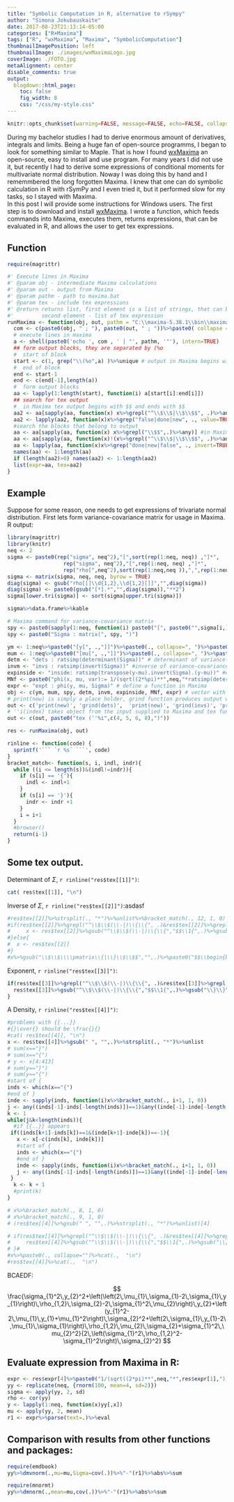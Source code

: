```yaml
---
title: "Symbolic Computation in R, alternative to rSympy"
author: "Simona Jokubauskaite"
date: 2017-08-23T21:13:14-05:00
categories: ["R+Maxima"]
tags: ["R", "wxMaxima", "Maxima", "SymbolicComputation"]
thumbnailImagePosition: left
thumbnailImage: ./images/wxMaximaLogo.jpg
coverImage: ./FOTO.jpg
metaAlignment: center
disable_comments: true
output:
  blogdown::html_page:
    toc: false
    fig_width: 8
    css: "/css/my-style.css"
--- 
```



```r
knitr::opts_chunk$set(warning=FALSE, message=FALSE, echo=FALSE, collapse = TRUE)
```

During my bachelor studies I had to derive enormous amount of derivatives, integrals and limits. Being a huge fan of open-source programms, I began to look for something similar to Maple. That is how I found   [wxMaxima](https://sourceforge.net/projects/wxmaxima/) an open-source, easy to install and use program. For many years I did not use it, but recently I had to derive some expressions of conditional moments for multivariate normal distribution. Noway I was doing this by hand and I rememmbered the long forgotten Maxima. I knew that one can do symbolic calculation in R with rSymPy and I even tried it, but it performed slow for my tasks, so I stayed with Maxima.  
In this post I will provide some instructions for Windows users. The first step is to download and install [wxMaxima](https://sourceforge.net/projects/wxmaxima/). 
I wrote a function, which feeds commands into Maxima, executes them, returns expressions, that can be evaluated in R, and allows the user to get tex expressions.

## Function
```r
require(magrittr)

#' Execute lines in Maxima
#' @param obj - intermediate Maxima calculations
#' @param out - output from Maxima
#' @param pathm - path to maxima.bat
#' @param tex - include tex expressions
#' @return returns list, first element is a list of strings, that can be evaluated in R.
#'         second element - list of tex expression 
runMaxima <- function(obj, out, pathm = "C:\\maxima-5.38.1\\bin\\maxima", tex=TRUE){
  com <- c(paste0(obj, " ; "), paste0(out, " ; "))%>%paste0( collapse = "")
  # execute lines in maxima
  a <- shell(paste0('echo ', com , ' | "', pathm, '"'), intern=TRUE)
  ## form output blocks, they are separated by (%o
  #  start of block
  start <- c(1, grep("\\(%o",a) )%>%unique # output in Maxima begins with lines "(%o\\d)"
  #  end of block
  end <- start-1
  end <- c(end[-1],length(a))
  #  form output blocks
  aa <- lapply(1:length(start), function(i) a[start[i]:end[i]]) 
  ## search for tex output
  #  in Maxima tex output begins with $$ and ends with $$
  aa2 <- aa[sapply(aa, function(x) x%>%grepl("^\\$\\$|\\$\\$$", .)%>%any)]
  aa2 <- lapply(aa2, function(x)x%>%grep("false|done|new", ., value=TRUE, invert=TRUE)%>%paste0(., collapse = ""))
  #search the blocks that belong to output
  aa <- aa[sapply(aa, function(x) x%>%grepl("\\$$",.)%>%any)] #in Maxima the last output of line is given by $
  aa <- aa[sapply(aa, function(x)!(x%>%grepl("^\\$\\$|\\$\\$$", .)%>%any))] #remove tex blocks, they begin with $, remove $ and spaces
  aa <- lapply(aa, function(x)x%>%grep("done|new|false", ., invert=TRUE, value=TRUE)%>%paste0(., collapse = "")%>%gsub("(  )|\\$$","",.)) #remove some unnec. output
  names(aa) <- 1:length(aa)
  if (length(aa2)>0) names(aa2) <- 1:length(aa2)
  list(expr=aa, tex=aa2)
}
```

## Example

Suppose for some reason, one needs to get expressions of trivariate normal distribution.
First lets form variance-covariance matrix for usage in Maxima. R output:

```r
library(magrittr)
library(knitr)
neq <- 2
sigma <- paste0(rep("sigma", neq^2),"[",sort(rep(1:neq, neq)) ,"]*",
                  rep("sigma", neq^2),"[",rep(1:neq, neq) ,"]*",
                  rep("rho[",neq^2),sort(rep(1:neq,neq )),",",rep(1:neq, neq),"]" )
sigma <- matrix(sigma, neq, neq, byrow = TRUE) 
diag(sigma) <- gsub("rho[[]\\d{1,2},\\d{1,2}[]]","",diag(sigma))
diag(sigma) <- paste0(gsub("[*].*","",diag(sigma)),"**2")
sigma[lower.tri(sigma)] <- sort(sigma[upper.tri(sigma)])
```

```r
sigma%>%data.frame%>%kable
```

```r
# Maxima command for variance-covariance matrix
spy <- paste0(sapply(1:neq, function(i) paste0("[", paste0("",sigma[i,],"", collapse = ", "), "]")), collapse = ",")
spy <- paste0("Sigma : matrix(", spy, ")")

ym <- 1:neq%>%paste0("[y[", .,"]]")%>%paste0(., collapse=", ")%>%paste0("y: matrix(", ., ")") # random variables
mum <- 1:neq%>%paste0("[mu[", .,"]]")%>%paste0(., collapse=", ")%>%paste0("mu: matrix(", ., ")") # vector of means
detm <- "dets : ratsimp(determinant(Sigma))" # determinant of variance-covariance matrix
invm <- "invs : ratsimp(invert(Sigma))" #inverse of variance-covariance matrix
expinside <- "inside: ratsimp(transpose(y-mu).invert(Sigma).(y-mu))" #exponent in multivariate noraml distribution
MNf <- paste0("phi(x, mu, var):= 1/(sqrt((2*%pi)**",neq,"*ratsimp(determinant(var))))*%e**(-1/2*ratsimp(transpose(x-mu).invert(var).(x-mu)))")
expr <- "expt : phi(y, mu, Sigma)" # define a function in Maxima
obj <- c(ym, mum, spy, detm, invm, expinside, MNf, expr) # vector with expressions
# print(new) is simply a place holder, grind function produces output which can be evaluated
out <- c('print(new)', 'grind(dets)',  'print(new)', 'grind(invs)', 'print(new)', 'grind(expt)', 'print(new)', 'grind(inside)') 
# ''i(index) takes object from the input supplied to Maxima and tex function produces tex output 
out <- c(out, paste0("tex (''%i",c(4, 5, 6, 8),")")) 
```


```r
res <- runMaxima(obj, out)
```


```r
rinline <- function(code) {
  sprintf('``` `r %s` ```', code)
}
bracket_match<- function(s, i, indl, indr){
  while ((i <= length(s))&(indl!=indr)){
    if (s[i] == '{'){
      indl <- indl+1
    }
    if (s[i] == '}'){
      indr <- indr +1
    }
    i = i+1
  }
  #browser()
  return(i-1)
}
```

## Some tex output.


Determinant of $\Sigma$,  `r rinline("res$tex[[1]]")`:

```r
cat( res$tex[[1]], "\n")

```


Inverse of  $\Sigma$,  `r rinline("res$tex[[2]]")`:asdasf

```r
#res$tex[[2]]%>%strsplit(., "*")%>%unlist%>%bracket_match(., 12, 1, 0)
#if(res$tex[[2]]%>%grepl("^\\$\\$(\\-|)\\{\\{", .)&res$tex[[2]]%>%grepl("\\}\\}\\$\\$$", .)){
#     x <- res$tex[[2]]%>%gsub("^\\$\\$(\\-|)\\{\\{","$$\\1{",.)%>%gsub("\\}\\}\\$\\$$","}$$",.)
#}else{
#  x <- res$tex[[2]]
#}
#x%>%gsub("\\$\\$\\\\pmatrix\\{|\\}\\$\\$$","",.)%>%paste0("$$\\begin{bmatrix}", ., "\\end{bmatrix}$$")%>%cat(.,  "\n")
```


Exponent,  `r rinline("res$tex[[3]]")`:


```r
if(res$tex[[3]]%>%grepl("^\\$\\$(\\-|)\\{\\{", .)&res$tex[[3]]%>%grepl("\\}\\}\\$\\$$", .)){
  res$tex[[3]]%>%gsub("^\\$\\$(\\-|)\\{\\{","$$\\1{",.)%>%gsub("\\}\\}\\$\\$$","}$$",.)%>%cat(.,  "\n")
}

```

A Density,  `r rinline("res$tex[[4]]")`:

```r
#problems with {{...}}
#{}\over{} should be \frac{}{}
#cat( res$tex[[4]], "\n")
x <- res$tex[[4]]%>%gsub(" ", "",.)%>%strsplit(., "*")%>%unlist
# sum(x=="}")
# sum(x=="{")
# y <- x[4:413]
# sum(y=="}")
# sum(y=="{")
#start of {
inds <- which(x=="{")
#end of }
inde <- sapply(inds, function(i)x%>%bracket_match(., i+1, 1, 0))
j <- any((inds[-1]-inds[-length(inds)])==1)&any((inde[-1]-inde[-length(inde)])==-1)
k <- 1
while(j&k<length(inds)){
  #if {{..}} appears
 if((inds[k+1]-inds[k])==1&(inde[k+1]-inde[k])==-1){
   x <- x[-c(inds[k], inde[k])] 
   #start of {
   inds <- which(x=="{")
   #end of }
   inde <- sapply(inds, function(i)x%>%bracket_match(., i+1, 1, 0))
   j <- any((inds[-1]-inds[-length(inds)])==1)&any((inde[-1]-inde[-length(inde)])==-1)
 }
  k <- k + 1
  #print(k)
}

# x%>%bracket_match(., 8, 1, 0)
# x%>%bracket_match(., 9, 1, 0)
# (res$tex[[4]]%>%gsub(" ", "",.)%>%strsplit(., "*")%>%unlist)[4]

# if(res$tex[[4]]%>%grepl("^\\$\\$(\\-|)\\{\\{", .)&res$tex[[4]]%>%grepl("\\}\\}\\$\\$$", .)){
#     res$tex[[4]]%>%gsub("^\\$\\$(\\-|)\\{\\{","$$\\1{",.)%>%gsub("\\}\\}\\$\\$$","}$$",.)%>%cat(.,  "\n")
# }#
#x%>%paste0(., collapse="")%>%cat(.,  "\n")
#res$tex[[4]]%>%cat(.,  "\n")
```

<!-- $${\frac{e^{{\frac{\sigma_{1}^2\,y_{2}^2+\left(\left(2\,\mu_{1}\,\sigma_{1}-2\, \sigma_{1}\,y_{1}\right)\,\rho_{1,2}\,\sigma_{2}-2\,\sigma_{1}^2\, \mu_{2}\right)\,y_{2}+\left(y_{1}^2-2\,\mu_{1}\,y_{1}+\mu_{1}^2 \right)\,\sigma_{2}^2+\left(2\,\sigma_{1}\,y_{1}-2\,\mu_{1}\,\sigma _{1}\right)\,\rho_{1,2}\,\mu_{2}\,\sigma_{2}+\sigma_{1}^2\,\mu_{2}^2 }{2\,\left(\sigma_{1}^2\,\rho_{1,2}^2-\sigma_{1}^2\right)\, \sigma_{2}^2}}}}{2\,\pi\,\sqrt{\sigma_{1}^2-\sigma_{1}^2\,\rho _{1,2}^2}\,\left| \sigma_{2}\right| }}$$  -->


<!-- $${\frac{e^{\frac{\sigma_{1}^2\,y_{2}^2+\left(\left(2\,\mu_{1}\,\sigma_{1}-2\,\sigma_{1}\,y_{1}\right)\,\rho_{1,2}\,\sigma_{2}-2\,\sigma_{1}^2\,\mu_{2}\right)\,y_{2}+\left(y_{1}^2-2\,\mu_{1}\,y_{1}+\mu_{1}^2\right)\,\sigma_{2}^2+\left(2\,\sigma_{1}\,y_{1}-2\,\mu_{1}\,\sigma_{1}\right)\,\rho_{1,2}\,\mu_{2}\,\sigma_{2}+\sigma_{1}^2\,\mu_{2}^2}{2\,\left(\sigma_{1}^2\,\rho_{1,2}^2-\sigma_{1}^2\right)\,\sigma_{2}^2}}}{2\,\pi\,\sqrt{\sigma_{1}^2-\sigma_{1}^2\,\rho_{1,2}^2}\,\left|\sigma_{2}\right|}}$$ -->

BCAEDF: 

$$
\frac{\sigma_{1}^2\,y_{2}^2+\left(\left(2\,\mu_{1}\,\sigma_{1}-2\,\sigma_{1}\,y_{1}\right)\,\rho_{1,2}\,\sigma_{2}-2\,\sigma_{1}^2\,\mu_{2}\right)\,y_{2}+\left(y_{1}^2-2\,\mu_{1}\,y_{1}+\mu_{1}^2\right)\,\sigma_{2}^2+\left(2\,\sigma_{1}\,y_{1}-2\,\mu_{1}\,\sigma_{1}\right)\,\rho_{1,2}\,\mu_{2}\,\sigma_{2}+\sigma_{1}^2\,\mu_{2}^2}{2\,\left(\sigma_{1}^2\,\rho_{1,2}^2-\sigma_{1}^2\right)\,\sigma_{2}^2}
$$ 


## Evaluate expression from Maxima in R:

```r
expr <- res$expr[4]%>%paste0("1/(sqrt((2*pi)**",neq,"*",res$expr[1],"))*exp(-1/2*", ., ")")%>%gsub("\\[(\\d)\\]", "[[\\1]]",.)
yy <- replicate(neq, {rnorm(100, mean=4, sd=2)})
sigma <- apply(yy, 2, sd)
rho <- cor(yy)
y <- lapply(1:neq, function(x)yy[,x])
mu <- apply(yy, 2, mean)
r1 <- expr%>%parse(text=.)%>%eval
```

## Comparison with results from other functions and packages:

```r
require(emdbook)
yy%>%dmvnorm(.,mu=mu,Sigma=cov(.))%>%"-"(r1)%>%abs%>%sum
```

```r
require(mnormt)
yy%>%dmnorm(.,mean=mu,cov(.))%>%"-"(r1)%>%abs%>%sum
```